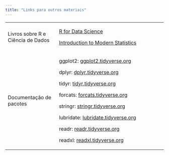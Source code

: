 ---
title: "Links para outros materiais"
---

+-----------------------------------+--------------------------------------------------------------------------+
| Livros sobre R e Ciência de Dados | [R for Data Science](https://r4ds.hadley.nz/)                            |
|                                   |                                                                          |
|                                   | [Introduction to Modern Statistics](https://openintro-ims2.netlify.app/) |
+-----------------------------------+--------------------------------------------------------------------------+
| Documentação de pacotes           | ggplot2: [ggplot2.tidyverse.org](https://ggplot2.tidyverse.org/)         |
|                                   |                                                                          |
|                                   | dplyr: [dplyr.tidyverse.org](https://dplyr.tidyverse.org/)               |
|                                   |                                                                          |
|                                   | tidyr: [tidyr.tidyverse.org](https://tidyr.tidyverse.org/)               |
|                                   |                                                                          |
|                                   | forcats: [forcats.tidyverse.org](https://forcats.tidyverse.org/)         |
|                                   |                                                                          |
|                                   | stringr: [stringr.tidyverse.org](https://stringr.tidyverse.org/)         |
|                                   |                                                                          |
|                                   | lubridate: [lubridate.tidyverse.org](https://lubridate.tidyverse.org/)   |
|                                   |                                                                          |
|                                   | readr: [readr.tidyverse.org](https://readr.tidyverse.org/)               |
|                                   |                                                                          |
|                                   | readxl: [readxl.tidyverse.org](https://readxl.tidyverse.org/)            |
+-----------------------------------+--------------------------------------------------------------------------+

